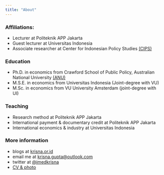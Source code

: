 ```yaml
---
title: "About"
---
```


### Affiliations:


- Lecturer at Politeknik APP Jakarta
- Guest lecturer at Universitas Indonesia
- Associate researcher at Center for Indonesian Policy Studies [(CIPS)](https://www.cips-indonesia.org/about)

### Education

- Ph.D. in economics from Crawford School of Public Policy, Australian National University [(ANU)](https://crawford.anu.edu.au/people/phd/krisna-gupta)
- M.S.E. in economics from Universitas Indonesia (Joint-degree with VU)
- M.Sc. in economics from VU University Amsterdam (joint-degree with UI)

### Teaching

- Research method at Politeknik APP Jakarta
- International payment & documentary credit at Politeknik APP Jakarta
- International economics & industry at Universitas Indonesia

### More information

- blogs at [krisna.or.id](https://www.krisna.or.id/)
- email me at [krisna.gupta@outlook.com](mailto:krisna.gupta@outlook.com)
- twitter at [@imedkrisna](https://twitter.com/imedkrisna)
- [CV & photo](https://www.krisna.or.id/en/#CV)
